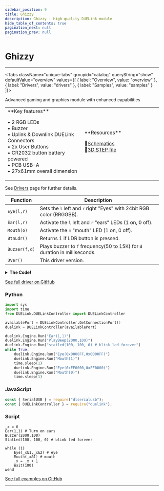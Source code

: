 ```yaml
---
sidebar_position: 9
title: Ghizzy
description: Ghizzy - High-quality DUELink module
hide_table_of_contents: true
pagination_next: null
pagination_prev: null
---
```



# Ghizzy

<ImageSection 
  product="spghizzy-b"
  tagline="High-quality DUELink module"
/>

---

<Tabs className="unique-tabs" groupid="catalog" queryString="show" defaultValue="overview"
  values={[
    {
        label: "Overview",
        value: "overview"
    },
    {
        label: "Drivers",
        value: "drivers"
    },
    {
        label: "Samples",
        value: "samples"
    }
]}>

<TabItem value="overview">

Advanced gaming and graphics module with enhanced capabilities

<table><td width='50%'>
**Key features**

• 2 RGB LEDs<br/>
• Buzzer<br/>
• Uplink & Downlink DUELink Connectors<br/>
• 2x User Buttons<br/>
• CR2032 button battery powered<br/>
• PCB USB-A<br/>
• 27x61mm overall dimension<br/>

</td><td width='50%'>
**Resources**
 
📄[Schematics](/sch/gdl-spghizzy-b.pdf)<br/>
🔩[3D STEP file](/3d/gdl-spghizzy-b.step)<br/>
</td></table>

</TabItem>

<TabItem value="drivers">

See [Drivers](/docs/engine/drivers) page for further details.

| Function | Description |
|----------|-------------|
| `Eye(l,r)` | Sets the `l` left and `r` right "Eyes" with 24bit RGB color (RRGGBB). |
| `Ear(l,r)` | Activate the `l` left and `r` "ears" LEDs (1 on, 0 off). |
| `Mouth(o)` | Activate the `m` "mouth" LED (1 on, 0 off). |
| `BtnLdr()` | Returns 1 if LDR button is pressed. |
| `Buzzer(f,d)` | Plays buzzer to `f` frequency(50 to 15K) for `d` duration in milliseconds. |
| `DVer()` | This driver version. |
<details>
<summary><strong>The Code!</strong></summary>

**Ghizzy Driver**

```batch
##### Ghizzy Driver #####

fn DVer()
    return 1.0
fend
 
fn Init()
    BtnEn(BtnPin(), 0) # Btn LDR
fend

fn Eye(l,r)
    DWrite(4,(l >> 0) & 0xFF)
    DWrite(5,(l >> 16) & 0xFF)
    DWrite(6,(l >> 8) & 0xFF)
 
    DWrite(7,(r >> 0) & 0xFF)
    DWrite(8,(r >> 16) & 0xFF)
    DWrite(9,(r >> 8) & 0xFF)
fend
 
fn Ear(l,r)
    DWrite(12,l)
    DWrite(13,r)
fend
 
fn Mouth(o)
    DWrite(14,o)
    DWrite(15,o)
    DWrite(16,o)
fend
 
fn BtnPin()
    return 20
fend

fn BtnLdr()
    if BtnDown(BtnPin())
    return 1
fend

 
fn Buzzer(f,d)
    Beep(3, f, d)
fend
 
Init()

#########################

```

</details>

[See full driver on GitHub](https://github.com/ghi-electronics/duelink-website/tree/main/static/code/drivers)

</TabItem>

<TabItem value="samples">

### Python

```python
import sys
import time
from DUELink.DUELinkController import DUELinkController

availablePort = DUELinkController.GetConnectionPort()
duelink = DUELinkController(availablePort)

duelink.Engine.Run("Ear(1,1)")
duelink.Engine.Run("PlayBeep(2000,100)")
duelink.Engine.Run("statled(100, 100, 0) # blink led forever")
while True:
    duelink.Engine.Run("Eye(0x0000FF,0x0000FF)")
    duelink.Engine.Run("Mouth(1)")
    time.sleep(1)
    duelink.Engine.Run("Eye(0xFF0000,0xFF0000)")
    duelink.Engine.Run("Mouth(0)")
    time.sleep(1)
```

### JavaScript

```javascript
const { SerialUSB } = require("dlserialusb");
const { DUELinkController } = require("duelink");
```

### Script

```batch
_x = 0
Ear(1,1) # Turn on ears
Buzzer(2000,100)
StatLed(100, 100, 0) # blink led forever

while (1)
    Eye(_x&1,_x&2) # eye
    Mouth(_x&1) # mouth
    _x = _x + 1
    Wait(100)
wend

```

[See full examples on GitHub](https://github.com/ghi-electronics/duelink-website/tree/main/static/code/samples)

</TabItem>

</Tabs>

---

<OrderSection
    product="DUELink Ghizzy"
    partnumber="GDL-SPGHIZZY-B"
    price="$0.00"
/>
